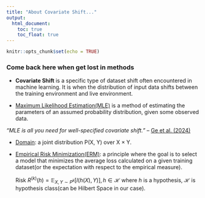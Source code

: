 ```yaml
---
title: "About Covariate Shift..."
output: 
  html_document:
    toc: true
    toc_float: true
---
```


```r
knitr::opts_chunk$set(echo = TRUE)
```

### Come back here when get lost in methods

- **Covariate Shift** is a specific type of dataset shift often encountered in machine learning. It is when the distribution of input data shifts between the training environment and live environment.

- [Maximum Likelihood Estimation(MLE)](https://en.wikipedia.org/wiki/Maximum_likelihood_estimation) is a method of estimating the parameters of an assumed probability distribution, given some observed data.

_“MLE is all you need for well-specified covariate shift.”_ – [Ge et al. (2024)](https://arxiv.org/abs/2311.15961)

- [Domain](https://en.wikipedia.org/wiki/Domain_adaptation): a joint distribution P(X, Y) over X × Y.

- [Empirical Risk Minimization(ERM)](https://en.wikipedia.org/wiki/Empirical_risk_minimization): a principle where the goal is to select a model that minimizes the average loss calculated on a given training dataset(or the expectation with respect to the empirical measure).

  Risk $R^{(k)}(h) = \mathbb{E}_{X, Y \sim P^{k}}[l(h(X), Y)], h \in \mathcal{H}$ where $h$ is a hypothesis, $\mathcal{H}$ is hypothesis class(can be Hilbert Space in our case).

